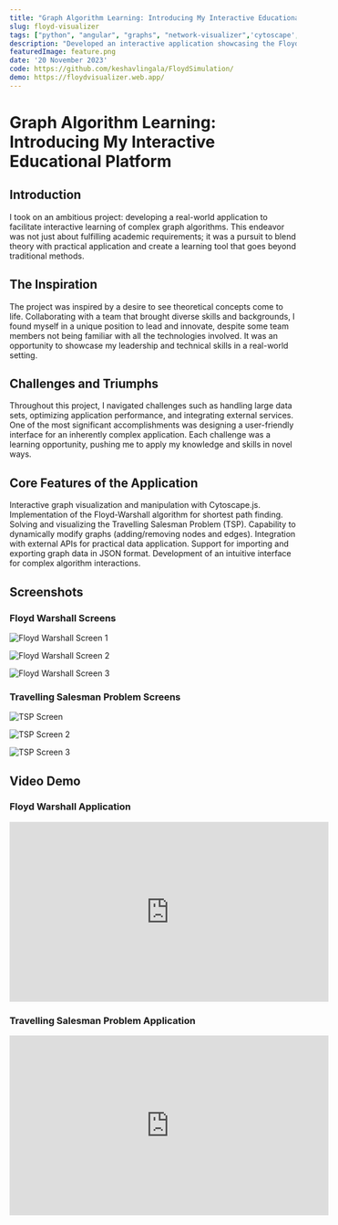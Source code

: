 ```yaml
---
title: "Graph Algorithm Learning: Introducing My Interactive Educational Platform"
slug: floyd-visualizer
tags: ["python", "angular", "graphs", "network-visualizer",'cytoscape','Angular Material','Educational Tool','Learning Tool']
description: "Developed an interactive application showcasing the Floyd Warshall and Travelling Salesman Problem (TSP) algorithms. The platform features real-time visualization of graph algorithms, dynamic graph manipulation, and API integration, highlighting my skills in software development and practical application of complex algorithms."
featuredImage: feature.png
date: '20 November 2023'
code: https://github.com/keshavlingala/FloydSimulation/
demo: https://floydvisualizer.web.app/
---
```



# Graph Algorithm Learning: Introducing My Interactive Educational Platform

## Introduction
I took on an ambitious project: developing a real-world application to facilitate interactive learning of complex graph algorithms. This endeavor was not just about fulfilling academic requirements; it was a pursuit to blend theory with practical application and create a learning tool that goes beyond traditional methods.

## The Inspiration
The project was inspired by a desire to see theoretical concepts come to life. Collaborating with a team that brought diverse skills and backgrounds, I found myself in a unique position to lead and innovate, despite some team members not being familiar with all the technologies involved. It was an opportunity to showcase my leadership and technical skills in a real-world setting.

## Challenges and Triumphs
Throughout this project, I navigated challenges such as handling large data sets, optimizing application performance, and integrating external services. One of the most significant accomplishments was designing a user-friendly interface for an inherently complex application. Each challenge was a learning opportunity, pushing me to apply my knowledge and skills in novel ways.

## Core Features of the Application

Interactive graph visualization and manipulation with Cytoscape.js.
Implementation of the Floyd-Warshall algorithm for shortest path finding.
Solving and visualizing the Travelling Salesman Problem (TSP).
Capability to dynamically modify graphs (adding/removing nodes and edges).
Integration with external APIs for practical data application.
Support for importing and exporting graph data in JSON format.
Development of an intuitive interface for complex algorithm interactions.

## Screenshots

### Floyd Warshall Screens
![Floyd Warshall Screen 1](feature.png)

![Floyd Warshall Screen 2](FloydScreen2.png)

![Floyd Warshall Screen 3](FloydScreen3.png)

### Travelling Salesman Problem Screens
![TSP Screen](TSPScreen.png)

![TSP Screen 2](TSPScreen2.png)

![TSP Screen 3](TSPScreen3.png)


## Video Demo

### Floyd Warshall Application

<iframe width="560" height="315" src="https://www.youtube.com/embed/xnEv2_aoAqU?si=g3hTxW2J0JSp-Qx_"
        title="YouTube video player" frameborder="0"
        allow="accelerometer; autoplay; clipboard-write; encrypted-media; gyroscope; picture-in-picture; web-share"
        allowfullscreen></iframe>

### Travelling Salesman Problem Application

<iframe width="560" height="315" src="https://www.youtube.com/embed/TQGZJXiWaKc?si=3cCgVkADCIIp4j-i"
        title="YouTube video player" frameborder="0"
        allow="accelerometer; autoplay; clipboard-write; encrypted-media; gyroscope; picture-in-picture; web-share"
        allowfullscreen></iframe>

